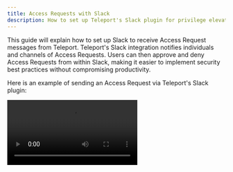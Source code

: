 ```yaml
---
title: Access Requests with Slack
description: How to set up Teleport's Slack plugin for privilege elevation approvals.
---
```


This guide will explain how to set up Slack to receive Access Request messages
from Teleport. Teleport's Slack integration notifies individuals and channels of
Access Requests. Users can then approve and deny Access Requests from within
Slack, making it easier to implement security best practices without
compromising productivity.

Here is an example of sending an Access Request via Teleport's Slack plugin:

<video controls>
  <source
    src="../../../img/enterprise/plugins/slack/slack.mp4"
    type="video/mp4"
  />

  <source
    src="../../../img/enterprise/plugins/slack/slack.webm"
    type="video/webm"
  />

  Your browser does not support the video tag.
</video>

## Prerequisites

(!docs/pages/includes/commercial-prereqs-tabs.mdx!)

- Slack admin privileges to create an app and install it to your workspace. Your
  Slack profile must have the "Workspace Owner" or "Workspace Admin" banner
  below your profile picture.
- Either a Linux host or Kubernetes cluster where you will run the Slack plugin.

(!/docs/pages/includes/tctl.mdx!)

## Step 1/8. Define RBAC resources

Before you set up the Slack plugin, you will need to enable Role Access Requests
in your Teleport cluster.

(!/docs/pages/includes/plugins/editor-request-rbac.mdx!)

## Step 2/8. Install the Teleport Slack plugin

We currently only provide `linux-amd64` binaries. You can also compile these
plugins from source. You can run the plugin from a remote host or your local
development machine.

<Notice scope={["enterprise"]} type="tip">
We recommend installing Teleport plugins on the same host as the Teleport
Proxy Service. This is an ideal location as plugins have a low memory footprint
and will require access to both the public internet and the Teleport Auth Service.
</Notice>

<Tabs>
<TabItem label="Download">
  ```code
  $ curl -L -O https://get.gravitational.com/teleport-access-slack-v(=teleport.version=)-linux-amd64-bin.tar.gz
  $ tar -xzf teleport-access-slack-v(=teleport.version=)-linux-amd64-bin.tar.gz
  $ ./teleport-access-slack/install
  ```

  Make sure the binary is installed:

  ```code
  $ teleport-slack version
  teleport-slack v(=teleport.plugin.version=) git:teleport-slack-v(=teleport.plugin.version=)-fffffffff go(=teleport.golang=)
  ```
</TabItem>
<TabItem label="From Source">
  To install from source you need `git` and `go` >= (=teleport.golang=)
  installed.

  ```code
  # Check out the teleport-plugins repository
  $ git clone https://github.com/gravitational/teleport-plugins.git
  $ cd teleport-plugins/access/slack
  $ make
  ```

  Place the `teleport-slack` binary into an appropriate location
  within the system's `PATH`, e.g., `/usr/local/bin`:

  ```code
  $ mv ./build/teleport-slack /usr/local/bin
  ```

  Make sure the binary is installed:

  ```code
  $ teleport-slack version
  teleport-slack v(=teleport.plugin.version=) git:teleport-slack-v(=teleport.plugin.version=)-fffffffff go(=teleport.golang=)
  ```

</TabItem>
<TabItem label="Helm Chart">
  ```code
  $ helm repo add teleport https://charts.releases.teleport.dev/
  $ helm repo update
  ```
</TabItem>
</Tabs>

## Step 3/8. Create a user and role for the plugin

(!docs/pages/includes/plugins/rbac.mdx!)

## Step 4/8. Export the access plugin identity

(!docs/pages/includes/plugins/identity-export.mdx!)

The rest of this guide assumes that you have placed any files generated by this
command into `/var/lib/teleport/plugins/slack` for later reference when
configuring the plugin:

```code
# create a data directory to hold certificate files for the plugin.
$ sudo mkdir -p /var/lib/teleport/plugins/slack
$ sudo mv auth.* /var/lib/teleport/plugins/slack
```

## Step 5/8. Register a Slack app

The Access Request plugin for Slack receives Access Request events from the
Teleport Auth Service, formats them into Slack messages, and sends them to the
Slack API to post them in your workspace. For this to work, you must register a
new app with the Slack API.

### Create your app

Visit [https://api.slack.com/apps](https://api.slack.com/apps) to create a new
Slack app. Click "Create an App", then "From scratch". Fill in the form as shown
below:

![Create Slack App](../../../img/enterprise/plugins/slack/Create-a-Slack-App.png)

The "App Name" should be "Teleport". Click the "Development Slack Workspace"
dropdown and choose the workspace where you would like to see Access Request
messages.

### Generate an OAuth token with scopes

Next, configure your application to authenticate to the Slack API. We will do
this by generating an OAuth token that the plugin will present to the Slack API.

We will restrict the plugin to the narrowest possible permissions by using OAuth
scopes. The Slack plugin needs to post messages to your workspace. It also needs
to read usernames and email addresses in order to direct Access Request
notifications from the Auth Service to the appropriate Teleport users in Slack.

After creating your app, the Slack website will open a console where you can
specify configuration options. On the sidebar menu under "Features", click
"OAuth & Permissions".

Scroll to the "Scopes" section and click "Add an OAuth Scope" for each of the
following scopes:

- `chat:write`
- `incoming-webhook`
- `users:read`
- `users:read.email`

The result should look like this:

![API Scopes](../../../img/enterprise/plugins/slack/api-scopes.png)

After you have configured scopes for your plugin, scroll back to the top of the
OAuth & Permissions page, find the "OAuth Tokens for Your Workspace" section,
and click "Install to Workspace". You will see a summary of the permission you
configured for the Slack plugin earlier.

In "Where should Teleport post?", choose "Slackbot" as the default channel the
plugin will post to. The plugin will post here when sending direct messages.
Later in this guide, we will configure the plugin to post in other channels as
well.

After submitting this form, you will see an OAuth token in the "OAuth &
Permissions" tab under "Tokens for Your Workspace":

![OAuth Tokens](../../../img/enterprise/plugins/slack/OAuth.png)

You will use this token later when configuring the Slack plugin.

## Step 6/8. Configure the Teleport Slack plugin

At this point, the Teleport Slack plugin has the credentials it needs to
communicate with your Teleport cluster and the Slack API. In this step, you will
configure the Slack plugin to use these credentials. You will also configure the
plugin to notify the right Slack channels when it receives an Access Request
update.

### Create a config file

<Tabs>
<TabItem label="Executable">
The Teleport Slack plugin uses a config file in TOML format. Generate a
boilerplate config by running the following command (the plugin will not run
unless the config file is in `/etc/teleport-slack.toml`):

```code
$ teleport-slack configure | sudo tee /etc/teleport-slack.toml > /dev/null
```

This should result in a config file like the one below:

```toml
(!examples/resources/plugins/teleport-slack.toml!)
```
</TabItem>
<TabItem label="Helm Chart">
The Slack Helm Chart uses a YAML values file to configure the plugin.
On your local workstation, create a file called `teleport-slack-helm.yaml`
based on the following example:

```toml
(!examples/resources/plugins/teleport-slack-helm.yaml!)
```

</TabItem>
</Tabs>

### Edit the config file

Open the configuration file created for the Teleport Slack plugin and update the following fields:

**`[teleport]`**

The Slack plugin uses this section to connect to the Teleport Auth Service.

<ScopedBlock scope={["oss", "enterprise"]}>

The address and credentials you configure depend on whether your plugin can
access the Auth Service directly:

<Tabs dropdownCaption="Environment type" dropdownSelected="Executable">
<TabItem label="Connect to the Auth Service" scope={["oss", "enterprise"]} options="Executable">

Set `addr` to the address and port of your Auth Service. This address must be
reachable from the Teleport Slack Plugin.

Set `client_key`, `client_crt`, and `root_cas` to the identity files
generated earlier:

```toml
[teleport]
addr = "localhost:3025"
client_key = "/var/lib/teleport/plugins/slack/auth.key" # Teleport GRPC client secret key
client_crt = "/var/lib/teleport/plugins/slack/auth.crt" # Teleport GRPC client certificate
root_cas = "/var/lib/teleport/plugins/slack/auth.cas"   # Teleport cluster CA certs
```
</TabItem>
<TabItem label="Connect to the Proxy Service" options="Executable">

Set `addr` to  your Proxy Service address with port `443`.

Set `identity` to the identity file generated earlier:

```toml
[teleport]
addr = "teleport.example.com:443"
identity = "/var/lib/teleport/plugins/slack/auth.pem"
```
</TabItem>
<TabItem label="Connect to the Proxy or Auth Service" scope="cloud" options="Helm Chart">

**`address`**: Include the hostname and port of your Teleport Proxy or Auth Service
(e.g., `teleport.example.com:443`).

**`identitySecretName`**: Fill in the `identitySecretName` field with the name
of the Kubernetes secret you created earlier.

</TabItem>
</Tabs>

</ScopedBlock>
<ScopedBlock scope="cloud">

Set `addr` to  your Teleport Proxy address with port `443`.

Set `identity` to the identity file generated earlier:

```toml
[teleport]
addr = "teleport.example.com:443"
identity = "/var/lib/teleport/plugins/slack/auth.pem"
```

</ScopedBlock>

**`[slack]`**

`token`: Open [`https://api.slack.com/apps`](https://api.slack.com/apps), find
the Slack app you created earlier, navigate to the "OAuth & Permissions" tab,
copy the "Bot User OAuth Token", and paste it into this field.

**`[role_to_recipients]`**

The `role_to_recipients` map configure the channels that the Slack plugin will
notify when a user requests access to a specific role. When the Slack plugin
receives an Access Request from the Auth Service, it will look up the role being
requested and identify the Slack channels to notify.

<Tabs>
<TabItem label="Executable">
Here is an example of a `role_to_recipients` map:

```toml
[role_to_recipients]
"*" = "admin-slack-channel"
"dev" = ["dev-slack-channel", "admin-slack-channel"]
"dba" = "alex@gmail.com"
```
</TabItem>
<TabItem label="Helm Chart">
In our Helm chart, the `role_to_recipients` field is called `roleToRecipients`
and uses the following format:

```yaml
roleToRecipients:
  "*": "admin-slack-channel"
  "dev":
    - "dev-slack-channel"
    - "admin-slack-channel"
  "dba": "alex@gmail.com"
```
</TabItem>
</Tabs>

In the `role_to_recipients` map, each key is the name of a Teleport role. Each
value configures the Slack channel (or channels) to notify. The value can be a
single string or an array of strings. Each string must be either the name of a
Slack channel (including a user's direct message channel) or the email address
of a Slack user. If the recipient is an email address, the Slack plugin will
use that email address to look up a direct message channel.

The `role_to_recipients` map must also include an entry for `"*"`, which the
plugin looks up if no other entry matches a given role name. In the example
above, requests for roles aside from `dev` and `dba` will notify the
`admin-slack-channel` channel.

<Details title="Suggested reviewers">

Users can suggest reviewers when they create an Access Request, e.g.,:

```code
$ tsh request create --roles=dbadmin --reviewers=alice@example.com,ivan@example.com
```

If an Access Request includes suggested reviewers, the Slack plugin will add
these to the list of channels to notify. If a suggested reviewer is an email
address, the plugin will look up the the direct message channel for that
address and post a message in that channel.

</Details>

Configure the Slack plugin to notify you when a user requests the `editor` role
by adding the following to your `role_to_recipients` config (replace
`TELEPORT_USERNAME` with the user you assigned the `editor-reviewer` role
earlier):

<Tabs>
<TabItem label="Executable">
```toml
[role_to_recipients]
"*" = "access-requests"
"editor" = "TELEPORT_USERNAME"
```
</TabItem>
<TabItem label="Helm Chart">
```yaml
roleToRecipients:
  "*": "access-requests"
  "editor": "TELEPORT_USERNAME"
```
</TabItem>
</Tabs>

Either create an `access-requests` channel in your Slack workspace or rename the
value of the `"*"` key to an existing channel.

### Invite your Slack app

Once you have configured the channels that the Slack plugin will notify when it
receives an Access Request, you will need to ensure that the plugin can post in
those channels.

You have already configured the plugin to send direct messages as Slackbot. For
any other channel you mention in your `role_to_recipients` map, you will need
to invite the plugin to that channel. Navigate to each channel and enter `/invite
@teleport` in the message box.

## Step 7/8. Test your Slack app

Once Teleport is running, you've created the Slack app, and the plugin is
configured, you can now run the plugin and test the workflow.

<Tabs>
<TabItem label="Executable" scope={["oss", "enterprise"]}>
Start the plugin:

```code
$ teleport-slack start
```

If everything works fine, the log output should look like this:

```code
$ teleport-slack start
INFO   Starting Teleport Access Slack Plugin 7.2.1: slack/app.go:80
INFO   Plugin is ready slack/app.go:101
```
</TabItem>
<TabItem label="Helm Chart" scope={["oss", "enterprise"]}>
Install the plugin:

```code
$ helm upgrade --install teleport-plugin-slack teleport/teleport-plugin-slack --values teleport-slack-helm.yaml
```

To inspect the plugin's logs, use the following command:

```code
$ kubectl logs deploy/teleport-plugin-slack
```

Debug logs can be enabled by setting `log.severity` to `DEBUG` in
`teleport-slack-helm.yaml` and executing the `helm upgrade ...` command
above again. Then you can restart the plugin with the following command:

```code
$ kubectl rollout restart deployment teleport-plugin-slack
```
</TabItem>
</Tabs>

Create an Access Request and check if the plugin works as expected with the
following steps.

### Create an Access Request

(!docs/pages/includes/plugins/create-request.mdx!)

The user you configured earlier to review the request should receive a direct
message from "Teleport" in Slack allowing them to visit a link in the Teleport
Web UI and either approve or deny the request.

### Resolve the request

(!docs/pages/includes/plugins/resolve-request.mdx!)

Once the request is resolved, the Slack bot will add an emoji reaction of ✅ or
❌ to the Slack message for the Access Request, depending on whether the request
was approved or denied.

<Admonition title="Auditing Access Requests">

When the Slack plugin posts an Access Request notification to a channel, anyone
with access to the channel can view the notification and follow the link. While
users must be authorized via their Teleport roles to review Access Requests, you
should still check the Teleport audit log to ensure that the right users are
reviewing the right requests.

When auditing Access Request reviews, check for events with the type `Access
Request Reviewed` in the Teleport Web UI <ScopedBlock scope={["oss",
"enterprise"]}>and `access_request.review` if reviewing the audit log on the
Auth Service host</ScopedBlock>.

</Admonition>

## Step 8/8. Set up systemd

This section is only relevant if you are running the Teleport Slack plugin on a
Linux host.

In production, we recommend starting the Teleport plugin daemon via an init
system like systemd.  Here's the recommended Teleport plugin service unit file
for systemd:

```ini
(!examples/systemd/plugins/teleport-slack.service!)
```

Save this as `teleport-slack.service` in either `/usr/lib/systemd/system/` or
another [unit file load
path](https://www.freedesktop.org/software/systemd/man/systemd.unit.html#Unit%20File%20Load%20Path)
supported by systemd.

Enable and start the plugin:

```code
$ sudo systemctl enable teleport-slack
$ sudo systemctl start teleport-slack
```

## Next steps

- Read our guides to configuring [Resource Access
    Requests](../access-requests/resource-requests.mdx) and [Role Access
    Requests](../access-requests/role-requests.mdx) so you can get the most out
    of your Access Request plugins.
## Feedback

If you have any issues with this plugin, please create a GitHub issue in our [`gravitational/teleport-plugins`](https://github.com/gravitational/teleport-plugins/issues/new) repo.
